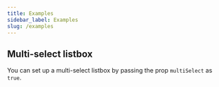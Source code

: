 ```yaml
---
title: Examples
sidebar_label: Examples
slug: /examples
---
```




## Multi-select listbox

You can set up a multi-select listbox by passing the prop `multiSelect` as `true`.


<Listbox />